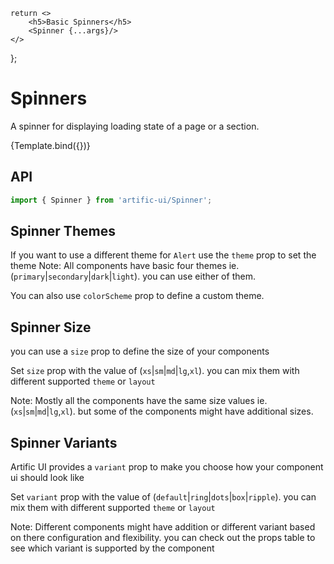 
	return <>
		<h5>Basic Spinners</h5>
		<Spinner {...args}/>
	</>
};

# Spinners

A spinner for displaying loading state of a page or a section.

<div>
	<div name="Default">{Template.bind({})}</div>
</div>

## API

```jsx
import { Spinner } from 'artific-ui/Spinner';
```



## Spinner Themes

If you want to use a different theme for `Alert` use the `theme` prop to set the theme
Note: All components have basic four themes ie. (`primary`|`secondary`|`dark`|`light`). you can use either of them.

You can also use `colorScheme` prop to define a custom theme.


<div>
	<div name="Basic Spinner Themes">
		<Spinner theme="primary"/>
		<Spinner theme="secondary"/>
		<Spinner theme="dark"/>
		<div style={{padding: "0 5px", background: 'black', display: "inline-block"}}>
			<Spinner theme="light"/>
		</div>
		<Spinner colorScheme={{
			background: 'linear-gradient(45deg, #e736f4, #673ab7)',
			backgroundColor: '#e736f4',
			color: 'white',
		}}/>
	</div>
</div>

## Spinner Size

you can use a `size` prop to define the size of your components

Set `size` prop with the value of (`xs`|`sm`|`md`|`lg`,`xl`). you can mix them with different supported `theme` or `layout`

Note: Mostly all the components have the same size values ie.(`xs`|`sm`|`md`|`lg`,`xl`). but some of the components might have additional sizes.

<div>
	<div name="Spinner Size">
		<Spinner size="xl"/>
		<Spinner size="lg"/>
		<Spinner size="md"/>
		<Spinner size="sm"/>
		<Spinner size="xs"/>
	</div>
</div>

## Spinner Variants

Artific UI provides a `variant` prop to make you choose how your component ui should look like

Set `variant` prop with the value of (`default`|`ring`|`dots`|`box`|`ripple`). you can mix them with different supported `theme` or `layout`

Note: Different components might have addition or different variant based on there configuration and flexibility.
you can check out the props table to see which variant is supported by the component

<div>
	<div name="Spinner Variants">
		<Spinner variant="default"/>
		<br/>
		<br/>
		<Spinner variant="ring"/>
		<br/>
		<br/>
		<Spinner variant="dots"/>
		<br/>
		<br/>
		<br/>
		<br/>
		<Spinner variant="box"/>
		<br/>
		<br/>
		<Spinner variant="ripple"/>
		<br/>
		<br/>
		<br/>
		<br/>
	</div>
</div>
